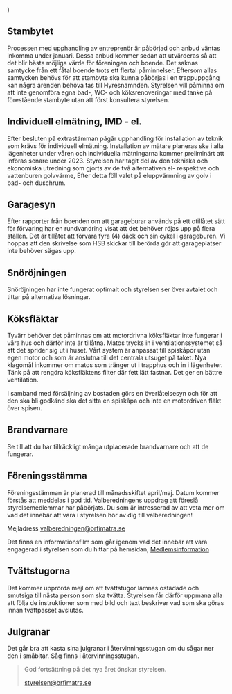 
  <MDXProvider>
      <Body>
          <Centered
        introducing="Nyhetsbrev från din förening HSB/Brf Imatra"
        title="Brf Imatra informerar"
        summary="Akalla 2023-01-17"
      >
               <main {...props} />
          </Centered>
      </Body>
  </MDXProvider>
)

## Stambytet
Processen med upphandling av entreprenör är påbörjad och anbud väntas inkomma under januari.
Dessa anbud kommer sedan att utvärderas så att det blir bästa möjliga värde för föreningen och boende.
Det saknas samtycke från ett fåtal boende trots ett flertal påminnelser.
Eftersom allas samtycken behövs för att stambyte ska kunna påbörjas i en trappuppgång kan några ärenden behöva tas till Hyresnämnden.
Styrelsen vill påminna om att inte genomföra egna bad-, WC- och köksrenoveringar med tanke på förestående stambyte utan att först konsultera styrelsen.

## Individuell elmätning, IMD - el.
Efter besluten på extrastämman pågår upphandling för installation av teknik som krävs för individuell elmätning.
Installation av mätare planeras ske i alla lägenheter under våren och individuella mätningarna kommer preliminärt att införas senare under 2023.
Styrelsen har tagit del av den tekniska och ekonomiska utredning som gjorts av de två alternativen el- respektive och vattenburen golvvärme,  Efter detta föll valet på eluppvärmning av golv i bad- och duschrum.

## Garagesyn
Efter rapporter från boenden om att garageburar används på ett otillåtet sätt för förvaring har en rundvandring visat att det behöver röjas upp på flera ställen.
Det är tillåtet att förvara fyra (4) däck och sin cykel i garageburen.
Vi hoppas att den skrivelse som HSB skickar till berörda gör att garageplatser inte behöver sägas upp.

## Snöröjningen
Snöröjningen har inte fungerat optimalt och styrelsen ser över avtalet och tittar på alternativa lösningar.

## Köksfläktar
Tyvärr behöver det påminnas om att motordrivna köksfläktar inte fungerar i våra hus och därför inte är tillåtna.
Matos trycks in i ventilationssystemet så att det sprider sig ut i huset.
Vårt system är anpassat till spiskåpor utan egen motor och som är anslutna till det centrala utsuget på taket.
Nya klagomål inkommer om matos som tränger ut i trapphus och in i lägenheter.
Tänk på att rengöra köksfläktens filter där fett lätt fastnar.
Det ger en bättre ventilation.

I samband med försäljning av bostaden görs en överlåtelsesyn och för att den ska bli godkänd ska det sitta en spiskåpa och inte en motordriven fläkt över spisen.

## Brandvarnare
Se till att du har tillräckligt många utplacerade brandvarnare och att de fungerar.

## Föreningsstämma
Föreningsstämman är planerad till månadsskiftet april/maj.
Datum kommer förstås att meddelas i god tid.
Valberedningens uppdrag att föreslå styrelsemedlemmar har påbörjats.
Du som är intresserad av att veta mer om vad det innebär att vara i styrelsen hör av dig till valberedningen!

Mejladress [valberedningen@brfimatra.se](mailto:valberedningen@brfimatra.se)

Det finns en informationsfilm som går igenom vad det innebär att vara engagerad i styrelsen som du hittar på hemsidan, [Medlemsinformation](https://brfimatra.se/medlemsinformation)

## Tvättstugorna
Det kommer upprörda mejl om att tvättstugor lämnas ostädade och smutsiga till nästa person som ska tvätta.
Styrelsen får därför uppmana alla att följa de instruktioner som med bild och text beskriver vad som ska göras innan tvättpasset avslutas.

## Julgranar
Det går bra att kasta sina julgranar i återvinningsstugan om du sågar ner den i småbitar.
Såg finns i återvinningsstugan.

> God fortsättning på det nya året önskar styrelsen.
>
> styrelsen@brfimatra.se